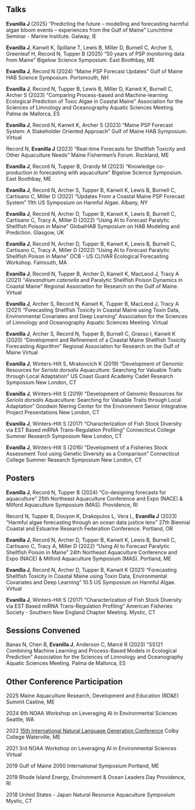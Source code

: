 ## Talks 

**Evanilla J** (2025) "Predicting the future – modelling and forecasting harmful algae bloom events – experiences from the Gulf of Maine" Lunchtime Seminar - Marine Institute. Galway, IE

**Evanilla J**, Kanwit K, Spillane T, Lewis B, Miller D, Burnell C, Archer S, Greenleaf H, Record N, Tupper B (2025) "50 years of PSP monitoring data from Maine" Bigelow Science Symposium. East Boothbay, ME

**Evanilla J**, Record N (2024) "Maine PSP Forecast Updates" Gulf of Maine HAB Science Symposium. Portsmouth, NH

**Evanilla J**, Record N, Tupper B, Lewis B, Miller D, Kanwit K, Burnell C, Archer S (2023) "Comparing Process-based and Machine-learning Ecological Prediction of Toxic Algae in Coastal Maine" Association for the Sciences of Limnology and Oceanography Aquatic Sciences Meeting. Palma de Mallorca, ES

**Evanilla J**, Record N, Kanwit K, Archer S (2023) "Maine PSP Forecast System: A Stakeholder Oriented Approach" Gulf of Maine HAB Symposium. Virtual

Record N, **Evanilla J** (2023) "Real-time Forecasts for Shellfish Toxicity and Other Aquaculture Needs" Maine Fishermen's Forum. Rockland, ME

**Evanilla J**, Record N, Tupper B, Grandy M (2023) "Knowledge co-production in forecasting with aquaculture" Bigelow Science Symposium. East Boothbay, ME

**Evanilla J**, Record N, Archer S, Tupper B, Kanwit K, Lewis B, Burnell C, Cartisano C, Miller D (2022) "Updates From a Coastal Maine PSP Forecast System" 11th US Symposium on Harmful Algae. Albany, NY

**Evanilla J**, Record N, Archer D, Tupper B, Kanwit K, Lewis B, Burnell C, Cartisano C, Tracy A, Miller D (2022) "Using AI to Forecast Paralytic Shellfish Poison in Maine" GlobalHAB Symposium on HAB Modeling and Prediction. Glasgow, UK

**Evanilla J**, Record N, Archer D, Tupper B, Kanwit K, Lewis B, Burnell C, Cartisano C, Tracy A, Miller D (2022) "Using AI to Forecast Paralytic Shellfish Poison in Maine" OCB - US CLIVAR Ecological Forecasting Workshop. Falmouth, MA

**Evanilla J**, Record N, Tupper B, Archer D, Kanwit K, MacLeod J, Tracy A (2021) "*Alexandrium catenella* and Paralytic Shellfish Poison Dynamics in Coastal Maine" Regional Association for Research on the Gulf of Maine. Virtual

**Evanilla J**, Archer S, Record N, Kanwit K, Tupper B, MacLeod J, Tracy A (2021) "Forecasting Shellfish Toxicity in Coastal Maine using Toxin Data, Environmental Covariates and Deep Learning" Association for the Sciences of Limnology and Oceanography Aquatic Sciences Meeting. Virtual

**Evanilla J**, Archer S, Record N, Tupper B, Burnell C, Grasso I, Kanwit K (2020) "Development and Refinement of a Coastal Maine Shellfish Toxicity Forecasting Algorithm" Regional Association for Research on the Gulf of Maine Virtual

**Evanilla J**, Winters-Hilt S, Mrakovcich K (2019) "Development of Genomic Resources for *Seriola dorsalis* Aquaculture: Searching for Valuable Traits through Local Adaptation" US Coast Guard Academy Cadet Research Symposium New London, CT

**Evanilla J**, Winters-Hilt S (2019) "Development of Genomic Resources for *Seriola dorsalis* Aquaculture: Searching for Valuable Traits through Local Adaptation" Goodwin Niering Center for the Environment Senior Integrative Project Presentations New London, CT

**Evanilla J**, Winters-Hilt S (2017) "Characterization of Fish Stock Diversity via EST Based miRNA Trans-Regulation Profiling" Connecticut College Summer Research Symposium New London, CT

**Evanilla J**, Winters-Hilt S (2016) "Development of a Fisheries Stock Assessment Tool using Genetic Diversity as a Comparison" Connecticut College Summer Research Symposium New London, CT

## Posters

**Evanilla J**, Record N, Tupper B (2024) “Co-designing forecasts for aquaculture” 25th Northeast Aquaculture Conference and Expo (NACE) & Milford Aquaculture Symposium (MAS). Providence, RI

Record N, Tupper B, Douyon K, Drakopulos L, Vera L, **Evanilla J** (2023) “Harmful algae forecasting through an ocean data justice lens” 27th Biennial Coastal and Estuarine Research Federation Conference. Portland, OR

**Evanilla J**, Record N, Archer D, Tupper B, Kanwit K, Lewis B, Burnell C, Cartisano C, Tracy A, Miller D (2022) "Using AI to Forecast Paralytic Shellfish Poison in Maine" 24th Northeast Aquaculture Conference and Expo (NACE) & Milford Aquaculture Symposium (MAS). Portland, ME

**Evanilla J**, Record N, Archer D, Tupper B, Kanwit K (2021) "Forecasting Shellfish Toxicity in Coastal Maine using Toxin Data, Environmental Covariates and Deep Learning" 10.5 US Symposium on Harmful Algae. Virtual

**Evanilla J**, Winters-Hilt S (2017) “Characterization of Fish Stock Diversity via EST Based miRNA Trans-Regulation Profiling” American Fisheries Society - Southern New England Chapter Meeting. Mystic, CT

## Sessions Convened

Banas N, Chen B, **Evanilla J**, Anderson C, Marcé R (2023) “SS121 Combining Machine Learning and Process-Based Models in Ecological Prediction” Association for the Sciences of Limnology and Oceanography Aquatic Sciences Meeting. Palma de Mallorca, ES

## Other Conference Participation

2025 Maine Aquaculture Research, Development and Education (RD&E) Summit Castine, ME

2024 6th NOAA Workshop on Leveraging AI in Environmental Sciences Seattle, WA

2022 [15th International Natural Language Generation Conference](https://inlgmeeting.github.io/hackathons.html) Colby College Waterville, ME

2021 3rd NOAA Workshop on Leveraging AI in Environmental Sciences Virtual

2019 Gulf of Maine 2050 International Symposium Portland, ME

2019 Rhode Island Energy, Environment & Ocean Leaders Day Providence, RI

2018 United States - Japan Natural Resource Aquaculture Symposium Mystic, CT
